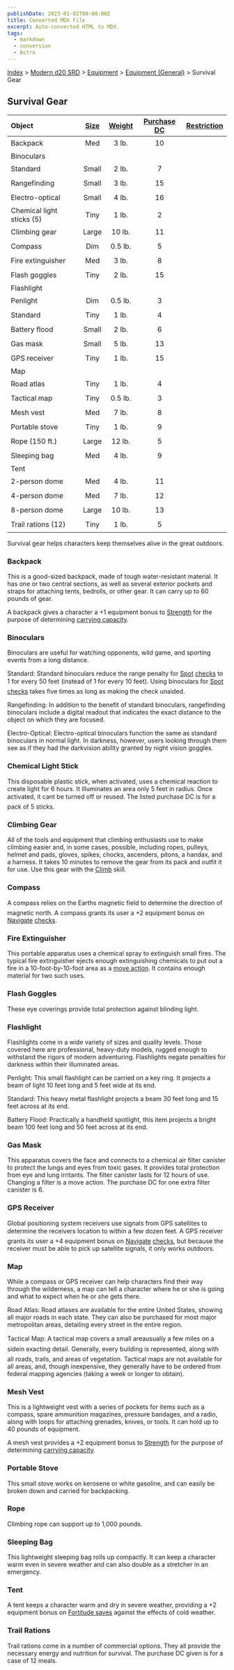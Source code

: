 ```yaml
---
publishDate: 2023-01-02T00:00:00Z
title: Converted MDX File
excerpt: Auto-converted HTML to MDX.
tags:
  - markdown
  - conversion
  - Astro
---
```






[Index](-index) > [Modern d20 SRD](modern-d20-srd-index) > [Equipment](modern-d20-srd-equipment-index) > [Equipment (General)](modern-d20-srd-equipment-equipment-general) > Survival Gear 




## Survival Gear


| Object | [Size](modern-d20-srd-equipment-equipment-general) | [Weight](modern-d20-srd-equipment-equipment-general) | [Purchase DC](modern-d20-srd-equipment-equipment-general) | [Restriction](modern-d20-srd-equipment-equipment-general) |
| :-------- | :----------------------------------------------------: | :------------------------------------------------------: | :-----------------------------------------------------------: | -----------------------------------------------------------: |
| Backpack | Med | 3 lb. | 10 |  |
| Binoculars |  |  |  |  |
| Standard | Small | 2 lb. | 7 |  |
| Rangefinding | Small | 3 lb. | 15 |  |
| Electro-optical | Small | 4 lb. | 16 |  |
| Chemical light sticks (5) | Tiny | 1 lb. | 2 |  |
| Climbing gear | Large | 10 lb. | 11 |  |
| Compass | Dim | 0.5 lb. | 5 |  |
| Fire extinguisher | Med | 3 lb. | 8 |  |
| Flash goggles | Tiny | 2 lb. | 15 |  |
| Flashlight |  |  |  |  |
| Penlight | Dim | 0.5 lb. | 3 |  |
| Standard | Tiny | 1 lb. | 4 |  |
| Battery flood | Small | 2 lb. | 6 |  |
| Gas mask | Small | 5 lb. | 13 |  |
| GPS receiver | Tiny | 1 lb. | 15 |  |
| Map |  |  |  |  |
| Road atlas | Tiny | 1 lb. | 4 |  |
| Tactical map | Tiny | 0.5 lb. | 3 |  |
| Mesh vest | Med | 7 lb. | 8 |  |
| Portable stove | Tiny | 1 lb. | 9 |  |
| Rope (150 ft.) | Large | 12 lb. | 5 |  |
| Sleeping bag | Med | 4 lb. | 9 |  |
| Tent |  |  |  |  |
| 2-person dome | Med | 4 lb. | 11 |  |
| 4-person dome | Med | 7 lb. | 12 |  |
| 8-person dome | Large | 10 lb. | 13 |  |
| Trail rations (12) | Tiny | 1 lb. | 5 |  |



Survival gear helps characters keep themselves alive in the great outdoors.


### Backpack


This is a good-sized backpack, made of tough water-resistant material. It has one or two central sections, as well as several exterior pockets and straps for attaching tents, bedrolls, or other gear. It can carry up to 60 pounds of gear.


A backpack gives a character a +1 equipment bonus to [Strength](modern-d20-srd-basics-ability-scores) for the purpose of determining [carrying
  capacity](modern-d20-srd-equipment-carrying-capacity).


### Binoculars


Binoculars are useful for watching opponents, wild game, and sporting events from a long distance.



Standard: Standard binoculars reduce the range penalty for [Spot](modern-d20-srd-skills-spot) [checks](modern-d20-srd-skills-skill-basics-php#skill-check-index) to 1 for every 50 feet (instead of 1 for every 10 feet). Using binoculars for [Spot](modern-d20-srd-skills-spot) [checks](modern-d20-srd-skills-skill-basics-php#skill-check-index) takes five times as long as making the check unaided.



Rangefinding: In addition to the benefit of standard binoculars, rangefinding binoculars include a digital readout that indicates the exact distance to the object on which they are focused.



Electro-Optical: Electro-optical binoculars function the same as standard binoculars in normal light. In darkness, however, users looking through them see as if they had the darkvision ability granted by night vision goggles.


### Chemical Light Stick


This disposable plastic stick, when activated, uses a chemical reaction to create light for 6 hours. It illuminates an area only 5 feet in radius. Once activated, it cant be turned off or reused. The listed purchase DC is for a pack of 5 sticks.


### Climbing Gear


All of the tools and equipment that climbing enthusiasts use to make climbing easier and, in some cases, possible, including ropes, pulleys, helmet and pads, gloves, spikes, chocks, ascenders, pitons, a handax, and a harness. It takes 10 minutes to remove the gear from its pack and outfit it for use. Use this gear with the [Climb](modern-d20-srd-skills-climb) skill.


### Compass


A compass relies on the Earths magnetic field to determine the direction of magnetic north. A compass grants its user a +2 equipment bonus on [Navigate](modern-d20-srd-skills-navigate) [checks](modern-d20-srd-skills-skill-basics-php#skill-check-index).


### Fire Extinguisher


This portable apparatus uses a chemical spray to extinguish small fires. The typical fire extinguisher ejects enough extinguishing chemicals to put out a fire in a 10-foot-by-10-foot area as a [move
  action](modern-d20-srd-combat-move-actions). It contains enough material for two such uses.


### Flash Goggles


These eye coverings provide total protection against blinding light.


### Flashlight


Flashlights come in a wide variety of sizes and quality levels. Those covered here are professional, heavy-duty models, rugged enough to withstand the rigors of modern adventuring. Flashlights negate penalties for darkness within their illuminated areas.


Penlight: This small flashlight can be carried on a key ring. It projects a beam of light 10 feet long and 5 feet wide at its end.


Standard: This heavy metal flashlight projects a beam 30 feet long and 15 feet across at its end.


Battery Flood: Practically a handheld spotlight, this item projects a bright beam 100 feet long and 50 feet across at its end.


### Gas Mask


This apparatus covers the face and connects to a chemical air filter canister to protect the lungs and eyes from toxic gases. It provides total protection from eye and lung irritants. The filter canister lasts for 12 hours of use. Changing a filter is a move action. The purchase DC for one extra filter canister is 6.


### GPS Receiver


Global positioning system receivers use signals from GPS satellites to determine the receivers location to within a few dozen feet. A GPS receiver grants its user a +4 equipment bonus on [Navigate](modern-d20-srd-skills-navigate) [checks](modern-d20-srd-skills-skill-basics-php#skill-check-index), but because the receiver must be able to pick up satellite signals, it only works outdoors.


### Map


While a compass or GPS receiver can help characters find their way through the wilderness, a map can tell a character where he or she is going and what to expect when he or she gets there.


Road Atlas: Road atlases are available for the entire United States, showing all major roads in each state. They can also be purchased for most major metropolitan areas, detailing every street in the entire region.


Tactical Map: A tactical map covers a small areausually a few miles on a sidein exacting detail. Generally, every building is represented, along with all roads, trails, and areas of vegetation. Tactical maps are not available for all areas, and, though inexpensive, they generally have to be ordered from federal mapping agencies (taking a week or longer to obtain).


### Mesh Vest


This is a lightweight vest with a series of pockets for items such as a compass, spare ammunition magazines, pressure bandages, and a radio, along with loops for attaching grenades, knives, or tools. It can hold up to 40 pounds of equipment.


A mesh vest provides a +2 equipment bonus to [Strength](modern-d20-srd-basics-ability-scores) for the purpose of determining [carrying
  capacity](modern-d20-srd-equipment-carrying-capacity).


### Portable Stove


This small stove works on kerosene or white gasoline, and can easily be broken down and carried for backpacking.


### Rope


Climbing rope can support up to 1,000 pounds.


### Sleeping Bag


This lightweight sleeping bag rolls up compactly. It can keep a character warm even in severe weather and can also double as a stretcher in an emergency.


### Tent


A tent keeps a character warm and dry in severe weather, providing a +2 equipment bonus on [Fortitude
  saves](modern-d20-srd-basics-saving-throws) against the effects of cold weather.


### Trail Rations


Trail rations come in a number of commercial options. They all provide the necessary energy and nutrition for survival. The purchase DC given is for a case of 12 meals.




